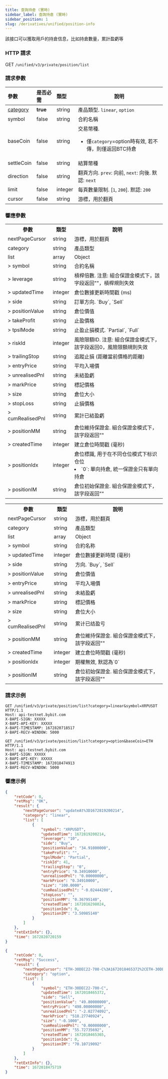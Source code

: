 ```yaml
---
title: 查詢持倉 (實時)
sidebar_label: 查詢持倉 (實時)
sidebar_position: 1
slug: /derivatives/unified/position-info
---
```


該接口可以獲取用戶的持倉信息，比如持倉數量，累計盈虧等

### HTTP 請求
GET `/unified/v3/private/position/list`

### 請求參數
| 參數 | 是否必需 | 類型 | 說明|
|:----- |:-------|:-----|------ |
|[category](../enum#category) |**true** |string |產品類型. `linear`, `option` |
|symbol |false |string |合約名稱 |
|baseCoin |false |string |交易幣種. <ul><li>僅`category`=option時有效, 若不傳，則僅返回BTC持倉</li> </ul>|
|settleCoin |false |string |結算幣種 |
|direction |false |string |翻頁方向. `prev`: 向前, `next`: 向後. 默認: `next`|
|limit |false |integer |每頁數量限制. [`1`, `200`]. 默認: `200`|
|cursor |false |string |游標，用於翻頁 |

### 響應參數
<Tabs>
<TabItem value="linear" label="linear" default>
    <table border="0.5">
        <tr>
            <th>參數</th><th>類型</th><th>說明</th>
        </tr>
        <tr>
            <td>nextPageCursor</td><td>string</td><td>游標，用於翻頁</td>
        </tr>
        <tr>
            <td>category</td><td>string</td><td>產品類型</td>
        </tr>
        <tr>
            <td>list</td><td>array</td><td>Object</td>
        </tr>
        <tr>
            <td>> symbol</td><td>string</td><td>合約名稱 </td>
        </tr>
        <tr>
            <td>> leverage</td><td>string</td><td>槓桿倍數. 注意: 組合保證金模式下，該字段返回""，槓桿規則失效</td>
        </tr>
        <tr>
            <td>> updatedTime</td><td>integer</td><td>倉位數據更新時間戳 (ms) </td>
        </tr>
        <tr>
            <td>> side</td><td>string</td><td>訂單方向. `Buy`, `Sell` </td>
        </tr>
        <tr>
            <td>> positionValue</td><td>string</td><td>倉位價值 </td>
        </tr>
        <tr>
            <td>> takeProfit</td><td>string</td><td>止盈價格 </td>
        </tr>
        <tr>
            <td>> tpslMode</td><td>string</td><td>止盈止損模式. `Partial`, `Full` </td>
        </tr>
        <tr>
            <td>> riskId</td><td>integer</td><td>風險限額ID. 注意: 組合保證金模式下，該字段返回0，風險限額規則失效</td>
        </tr>
        <tr>
            <td>> trailingStop</td><td>string</td><td>追蹤止損 (距離當前價格的距離) </td>
        </tr>
        <tr>
            <td>> entryPrice</td><td>string</td><td>平均入場價 </td>
        </tr>
        <tr>
            <td>> unrealisedPnl</td><td>string</td><td>未結盈虧 </td>
        </tr>
        <tr>
            <td>> markPrice</td><td>string</td><td>標記價格 </td>
        </tr>
        <tr>
            <td>> size</td><td>string</td><td>倉位大小 </td>
        </tr>
        <tr>
            <td>> stopLoss</td><td>string</td><td>止損價格 </td>
        </tr>
        <tr>
            <td>> cumRealisedPnl</td><td>string</td><td>累計已結盈虧 </td>
        </tr>
        <tr>
            <td>> positionMM</td><td>string</td><td>倉位維持保證金. 組合保證金模式下，該字段返回""</td>
        </tr>
        <tr>
            <td>> createdTime</td><td>integer</td><td>建立倉位時間戳 (毫秒) </td>
        </tr>
        <tr>
            <td>> positionIdx</td><td>integer</td><td>倉位標識,  用于在不同仓位模式下标识仓位<li>`0`: 單向持倉, 統一保證金只有單向持倉</li></td>
        </tr>
        <tr>
            <td>> positionIM</td><td>string</td><td>倉位初始保證金. 組合保證金模式下，該字段返回""</td>
        </tr>
    </table>
</TabItem>

<TabItem value="option" label="option">
    <table border="0.5">
        <tr>
            <th>參數</th><th>類型</th><th>說明</th>
        </tr>
        <tr>
            <td>nextPageCursor</td><td>string</td><td>游標，用於翻頁</td>
        </tr>
        <tr>
            <td>category</td><td>string</td><td>產品類型</td>
        </tr>
        <tr>
            <td>list</td><td>array</td><td>Object</td>
        </tr>
        <tr>
            <td>> symbol</td><td>string</td><td>合約名称 </td>
        </tr>
        <tr>
            <td>> updatedTime</td><td>integer</td><td>倉位數據更新時間 (毫秒) </td>
        </tr>
        <tr>
            <td>> side</td><td>string</td><td>方向. `Buy`, `Sell` </td>
        </tr>
        <tr>
            <td>> positionValue</td><td>string</td><td>倉位價值 </td>
        </tr>
        <tr>
            <td>> entryPrice</td><td>string</td><td>平均入場價 </td>
        </tr>
        <tr>
            <td>> unrealisedPnl</td><td>string</td><td>未結盈虧 </td>
        </tr>
        <tr>
            <td>> markPrice</td><td>string</td><td>標記價格 </td>
        </tr>
        <tr>
            <td>> size</td><td>string</td><td>倉位大小 </td>
        </tr>
        <tr>
            <td>> cumRealisedPnl</td><td>string</td><td>累计已结盈亏 </td>
        </tr>
        <tr>
            <td>> positionMM</td><td>string</td><td>倉位維持保證金. 組合保證金模式下，該字段返回""</td>
        </tr>
        <tr>
            <td>> createdTime</td><td>integer</td><td>建立倉位時間戳 (毫秒)</td>
        </tr>
        <tr>
            <td>> positionIdx</td><td>integer</td><td>期權無效, 默認為`0` </td>
        </tr>
        <tr>
            <td>> positionIM</td><td>string</td><td>倉位初始保證金. 組合保證金模式下，該字段返回"" </td>
        </tr>
    </table>
</TabItem>
</Tabs>

### 請求示例

<Tabs>
<TabItem value="console-linear" label="Console-linear">

```http
GET /unified/v3/private/position/list?category=linear&symbol=XRPUSDT HTTP/1.1
Host: api-testnet.bybit.com
X-BAPI-SIGN: XXXXX
X-BAPI-API-KEY: XXXXX
X-BAPI-TIMESTAMP: 1672820718517
X-BAPI-RECV-WINDOW: 5000
```

</TabItem>

<TabItem value="console-option" label="Console-option">

```http
GET /unified/v3/private/position/list?category=option&baseCoin=ETH HTTP/1.1
Host: api-testnet.bybit.com
X-BAPI-SIGN: XXXXX
X-BAPI-API-KEY: XXXXX
X-BAPI-TIMESTAMP: 1672018474913
X-BAPI-RECV-WINDOW: 5000
```

</TabItem>
</Tabs>

### 響應示例

<Tabs>
<TabItem value="json-linear" label="linear">

```json
{
    "retCode": 0,
    "retMsg": "OK",
    "result": {
        "nextPageCursor": "updateAt%3D1672819200214",
        "category": "linear",
        "list": [
            {
                "symbol": "XRPUSDT",
                "updatedTime": 1672819200214,
                "leverage": "10",
                "side": "Buy",
                "positionValue": "34.91000000",
                "takeProfit": "",
                "tpslMode": "Partial",
                "riskId": 41,
                "trailingStop": "0",
                "entryPrice": "0.34910000",
                "unrealisedPnl": "0.00000000",
                "markPrice": "0.34910000",
                "size": "100.0000",
                "cumRealisedPnl": "-0.02444200",
                "stopLoss": "",
                "positionMM": "0.36795140",
                "createdTime": 1672016298024,
                "positionIdx": 0,
                "positionIM": "3.50985140"
            }
        ]
    },
    "retExtInfo": {},
    "time": 1672820720159
}
```
</TabItem>

<TabItem value="json-option" label="option">

```json
{
    "retCode": 0,
    "retMsg": "Success",
    "result": {
        "nextPageCursor": "ETH-30DEC22-700-C%3A1672018465372%2CETH-30DEC22-700-C%3A1672018465372",
        "category": "option",
        "list": [
            {
                "symbol": "ETH-30DEC22-700-C",
                "updatedTime": 1672018465372,
                "side": "Sell",
                "positionValue": "49.80000000",
                "entryPrice": "498.00000000",
                "unrealisedPnl": "-2.02774092",
                "markPrice": "518.27740924",
                "size": "-0.1000",
                "cumRealisedPnl": "0.00000000",
                "positionMM": "55.72735692",
                "createdTime": 1672018465365,
                "positionIdx": 0,
                "positionIM": "70.10719092"
            }
        ]
    },
    "retExtInfo": {},
    "time": 1672018475719
}
```
</TabItem>
</Tabs>